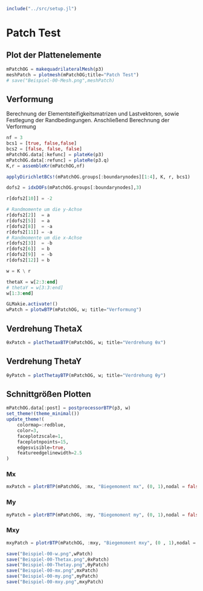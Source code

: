 ```julia
include("../src/setup.jl")
```

# Patch Test

## Plot der Plattenelemente
```julia
mPatchOG = makequadrilateralMesh(p3)
meshPatch = plotmesh(mPatchOG;title="Patch Test")
# save("Beispiel-00-Mesh.png",meshPatch)
```

## Verformung 

Berechnung der Elementsteifigkeitsmatrizen und Lastvektoren, sowie Festlegung der Randbedingungen. Anschließend Berechnung der Verformung

```julia
nf = 3
bcs1 = [true, false,false]
bcs2 = [false, false, false]
mPatchOG.data[:kefunc] = plateKe(p3)
mPatchOG.data[:refunc] = plateRe(p3.q)
K,r = assembleKr(mPatchOG,nf)

applyDirichletBCs!(mPatchOG.groups[:boundarynodes][1:4], K, r, bcs1)

dofs2 = idxDOFs(mPatchOG.groups[:boundarynodes],3)

r[dofs2[10]] = -2

# Randmomente um die y-Achse
r[dofs2[2]]  = a
r[dofs2[5]]  = a
r[dofs2[8]]  = -a
r[dofs2[11]] = -a
# Randmomente um die x-Achse 
r[dofs2[3]]  = -b
r[dofs2[6]]  = b
r[dofs2[9]]  = -b
r[dofs2[12]] = b

w = K \ r

thetaX = w[2:3:end]
# thetaY = w[3:3:end]
w[1:3:end]
```

```julia
GLMakie.activate!()
wPatch = plotwBTP(mPatchOG, w; title="Verformung")
```

## Verdrehung ThetaX
```julia
θxPatch = plotThetaxBTP(mPatchOG, w; title="Verdrehung θx")
```

## Verdrehung ThetaY
```julia
θyPatch = plotThetayBTP(mPatchOG, w; title="Verdrehung θy")
```

## Schnittgrößen Plotten 

```julia
mPatchOG.data[:post] = postprocessorBTP(p3, w)
set_theme!(theme_minimal())
update_theme!(
    colormap=:redblue,
    color=3,
    faceplotzscale=1,
    faceplotnpoints=15,
    edgesvisible=true,
    featureedgelinewidth=2.5
)
```

### Mx
```julia
mxPatch = plotrBTP(mPatchOG, :mx, "Biegemoment mx", (0, 1),nodal = false, a3d=true)
```

### My
```julia
myPatch = plotrBTP(mPatchOG, :my, "Biegemoment my", (0, 1),nodal = false, a3d=true)
```

### Mxy
```julia
mxyPatch = plotrBTP(mPatchOG, :mxy, "Biegemoment mxy", (0 , 1),nodal = false, a3d=true)
```


```julia
save("Beispiel-00-w.png",wPatch)
save("Beispiel-00-Thetax.png",θxPatch)
save("Beispiel-00-Thetay.png",θyPatch)
save("Beispiel-00-mx.png",mxPatch)
save("Beispiel-00-my.png",myPatch)
save("Beispiel-00-mxy.png",mxyPatch)
```